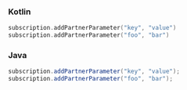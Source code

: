 <Tabs>
<Tab sync="kotlin">

### Kotlin

```kotlin
subscription.addPartnerParameter("key", "value")
subscription.addPartnerParameter("foo", "bar")
```

</Tab>

<Tab sync="java" >

### Java

```java
subscription.addPartnerParameter("key", "value");
subscription.addPartnerParameter("foo", "bar");
```

</Tab>
</Tabs>
